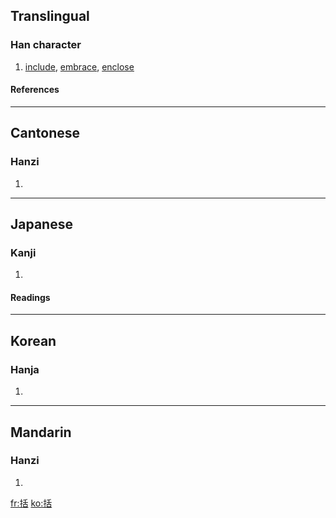 ==Translingual==
===Han character===
{{Han char|rn=64|rad=手|as=06|sn=9|four=5206<sub>4</sub>|canj=手竹十口 (QHJR)}}
# [[include]], [[embrace]], [[enclose]]
====References====
{{Han ref|kx=0427.190|dkj=11988|dj=0776.160|hdz=31870.010|uh=62EC|ud=25324|bh=AC41|bd=44097}}
----
==Cantonese==
===Hanzi===
{{yue-hanzi|jyut=|y=kut3}}
# {{defn|Cantonese}}
----
==Japanese==
===Kanji===
{{ja-kanji|grade=|rs=手06}}
# {{defn|Japanese}} 
====Readings====
{{ja-readings|on=[[かつ]] (katsu)|kun=[[くくる]] (kukuru), [[くくり]] (kukuri)}}
----
==Korean==
===Hanja===
{{ko-hanja|hangeul=[[괄]]|eumhun=|rv=gwal|mr=kwal|y=kwal}}
# {{defn|Korean}}
----
==Mandarin==
===Hanzi===
{{cmn-hanzi|pin=[[guā]] (gua1)|wg=kua<sup>1</sup>}}
# {{defn|Mandarin}}

[[fr:括]]
[[ko:括]]